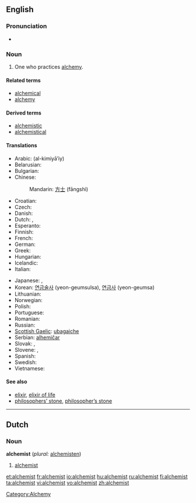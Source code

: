 ==English==

===Pronunciation===
*{{audio|en-us-alchemist.ogg|Audio (US)}}

===Noun===
{{en-noun}}

# One who practices [[alchemy]].

====Related terms====
*[[alchemical]]
*[[alchemy]]

====Derived terms====
*[[alchemistic]]
*[[alchemistical]]

====Translations====
{{trans-top|one who practices alchemy}}
* Arabic: {{Arab|[[الكيميائي]]}} (al-kimiyā’iy) {{m}}
* Belarusian: {{t|be|альхімік|m|sc=Cyrl|xs=Belarusian}}
* Bulgarian: {{t|bg|алхимик|m|tr=alhimík|sc=Cyrl}}
* Chinese: 
*: Mandarin: [[方士]] (fāngshì)
* Croatian: {{t-|hr|alkemičar|m}}
* Czech: {{t-|cs|alchymista|m}}
* Danish: {{t-|da|alkymist|c}}
* Dutch: {{t-|nl|alchemist|c}}, {{t|nl|alchimist|c}}
* Esperanto: {{t|eo|alĥemiisto|xs=Esperanto}}
* Finnish: {{t+|fi|alkemisti}}
* French: {{t+|fr|alchimiste|m}}
* German: {{t+|de|Alchemist|m}}
* Greek: {{t+|el|αλχημιστής|m|sc=Grek}}
* Hungarian: {{t+|hu|alkimista}}
* Icelandic: {{t-|is|gullgerðarmaður|m}}
* Italian: {{t-|it|alchimista|m}}
{{trans-mid}}
* Japanese: {{t-|ja|錬金術師|tr=れんきんじゅつし, renkinjutsushi|sc=Jpan}}, {{t|ja|アルケミスト|tr=arukemisuto|sc=Jpan}}
* Korean: [[연금술사 ]] (yeon-geumsulsa), [[연금사]] (yeon-geumsa)
* Lithuanian: {{t|lt|alchemikas|xs=Lithuanian}} {{g|Lithuanian}}
* Norwegian: {{t+|no|alkymist|c}}
* Polish: {{t|pl|alchemik|m}}
* Portuguese: {{t-|pt|alquimista|m}}
* Romanian: {{t|ro|alchimist|m}}
* Russian: {{t+|ru|алхимик|m|tr=alxímik|sc=Cyrl}}
* [[Scottish Gaelic]]: [[ubagaiche]] {{m}}
* Serbian: [[alhemičar]] {{m}}
* Slovak: {{t-|sk|alchymista|m}}, {{t|sk|alchymistka|f}}
* Slovene: {{t|sl|alkimist|m}}, {{t|sl|alkimistka|f}}
* Spanish: {{t+|es|alquimista|m}}
* Swedish: {{t-|sv|alkemist|c}}
* Vietnamese: {{t|vi|nhà giả kim|xs=Vietnamese}}
{{trans-bottom}}

====See also====
*[[elixir]], [[elixir of life]]
*[[philosophers' stone|philosophers’ stone]], [[philosopher's stone|philosopher’s stone]]

----

==Dutch==

===Noun===
'''alchemist''' {{c}} (''plural:'' [[alchemisten]])

# [[#English|alchemist]]

[[Category:Alchemy]]

[[et:alchemist]]
[[fr:alchemist]]
[[io:alchemist]]
[[hu:alchemist]]
[[ru:alchemist]]
[[fi:alchemist]]
[[ta:alchemist]]
[[vi:alchemist]]
[[vo:alchemist]]
[[zh:alchemist]]